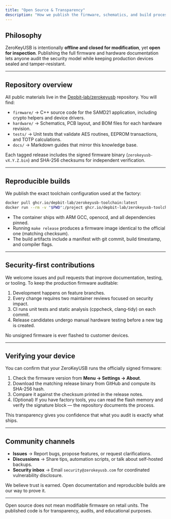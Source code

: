 ```yaml
---
title: "Open Source & Transparency"
description: "How we publish the firmware, schematics, and build process so you can verify — not blindly trust — ZeroKeyUSB."
---
```


## Philosophy

ZeroKeyUSB is intentionally **offline and closed for modification**, yet **open for inspection**.
Publishing the full firmware and hardware documentation lets anyone audit the security model while keeping production devices sealed and tamper-resistant.

---

## Repository overview

All public materials live in the [Depbit-lab/zerokeyusb](https://github.com/Depbit-lab/zerokeyusb) repository.
You will find:

- `firmware/` → C++ source code for the SAMD21 application, including crypto helpers and device drivers.
- `hardware/` → Schematics, PCB layout, and BOM files for each hardware revision.
- `tests/` → Unit tests that validate AES routines, EEPROM transactions, and TOTP calculations.
- `docs/` → Markdown guides that mirror this knowledge base.

Each tagged release includes the signed firmware binary (`zerokeyusb-vX.Y.Z.bin`) and SHA-256 checksums for independent verification.

---

## Reproducible builds

We publish the exact toolchain configuration used at the factory:

```bash
docker pull ghcr.io/depbit-lab/zerokeyusb-toolchain:latest
docker run --rm -v "$PWD":/project ghcr.io/depbit-lab/zerokeyusb-toolchain make release
```

- The container ships with ARM GCC, openocd, and all dependencies pinned.
- Running `make release` produces a firmware image identical to the official one (matching checksum).
- The build artifacts include a manifest with git commit, build timestamp, and compiler flags.

---

## Security-first contributions

We welcome issues and pull requests that improve documentation, testing, or tooling.
To keep the production firmware auditable:

1. Development happens on feature branches.
2. Every change requires two maintainer reviews focused on security impact.
3. CI runs unit tests and static analysis (cppcheck, clang-tidy) on each commit.
4. Release candidates undergo manual hardware testing before a new tag is created.

No unsigned firmware is ever flashed to customer devices.

---

## Verifying your device

You can confirm that your ZeroKeyUSB runs the officially signed firmware:

1. Check the firmware version from **Menu → Settings → About**.
2. Download the matching release binary from GitHub and compute its SHA-256 hash.
3. Compare it against the checksum printed in the release notes.
4. (Optional) If you have factory tools, you can read the flash memory and verify the signature block — the repository documents the process.

This transparency gives you confidence that what you audit is exactly what ships.

---

## Community channels

- **Issues** → Report bugs, propose features, or request clarifications.
- **Discussions** → Share tips, automation scripts, or talk about self-hosted backups.
- **Security inbox** → Email `security@zerokeyusb.com` for coordinated vulnerability disclosure.

We believe trust is earned. Open documentation and reproducible builds are our way to prove it.

---

<Note>
Open source does not mean modifiable firmware on retail units. The published code is for transparency, audits, and educational purposes.
</Note>
